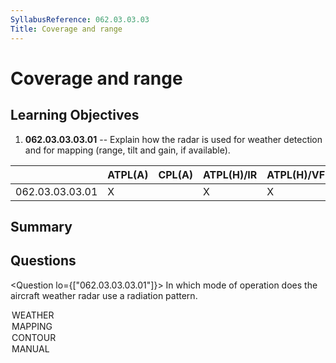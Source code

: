 ```yaml
---
SyllabusReference: 062.03.03.03
Title: Coverage and range
---
```


# Coverage and range

## Learning Objectives

1. **062.03.03.03.01** -- Explain how the radar is used for weather detection
   and for mapping (range, tilt and gain, if available).

|                 | ATPL(A) | CPL(A) | ATPL(H)/IR | ATPL(H)/VFR | CPL(H) | IR  | CBIR(A) |
| --------------- | ------- | ------ | ---------- | ----------- | ------ | --- | ------- |
| 062.03.03.03.01 | X       |        | X          | X           |        | X   | X       |

## Summary

## Questions

<Question lo={["062.03.03.03.01"]}>
  <Text variant="oneCorrect">
    In which mode of operation does the aircraft weather radar use a
    <Subject /> radiation pattern.
  </Text>
  <Option subject={[["pencil beam"]]}>WEATHER</Option>
  <Option subject={[["cosecant squared"]]}>MAPPING</Option>
  <Option>CONTOUR</Option>
  <Option>MANUAL</Option>
</Question>
